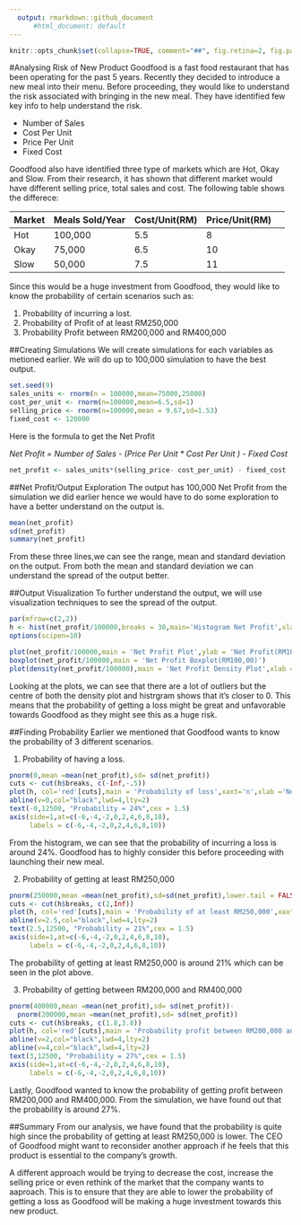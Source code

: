 ---
  output: rmarkdown::github_document
      #html_document: default
---
  
<!-- README.md is generated from README.Rmd. Please edit that file -->
  
  ```{r, echo = FALSE}
knitr::opts_chunk$set(collapse=TRUE, comment="##", fig.retina=2, fig.path = "figures/README-")
```

#Analysing Risk of New Product
Goodfood is a fast food restaurant that has been operating for the past 5 years. Recently they decided to introduce a new meal into their menu. Before proceeding, they would like to understand the risk associated with bringing in the new meal. They have identified few key info to help understand the risk.

* Number of Sales
* Cost Per Unit
* Price Per Unit
* Fixed Cost

Goodfood also have identified three type of markets which are Hot, Okay and Slow. From their research, it has shown that different market would have different selling price, total sales and cost. The following table shows the differece:

Market | Meals Sold/Year | Cost/Unit(RM) | Price/Unit(RM)
-----|---------|------|---------|-------------
Hot | 100,000 | 5.5| 8
Okay | 75,000 | 6.5 | 10
Slow | 50,000 | 7.5 | 11

Since this would be a huge investment from Goodfood, they would like to know the probability of certain scenarios such as:

1. Probability of incurring a lost. 
2. Probability of Profit of at least RM250,000
3. Probability Profit between RM200,000 and RM400,000

##Creating Simulations
We will create simulations for each variables as metioned earlier. We will do up to 100,000 simulation to have the best output. 
```{r,echo=TRUE,warning=FALSE,message=FALSE}  
set.seed(9)
sales_units <- rnorm(n = 100000,mean=75000,25000)
cost_per_unit <- rnorm(n=100000,mean=6.5,sd=1)
selling_price <- rnorm(n=100000,mean = 9.67,sd=1.53)
fixed_cost <- 120000
```

Here is the formula to get the Net Profit

_Net Profit = Number of Sales - (Price Per Unit * Cost Per Unit ) - Fixed Cost_

```{r,echo=TRUE,warning=FALSE,message=FALSE}  
net_profit <- sales_units*(selling_price- cost_per_unit) - fixed_cost                            
```

##Net Profit/Output Exploration
The output has 100,000 Net Profit from the simulation we did earlier hence we would have to do some exploration to have a better understand on the output is. 

```{r,echo=TRUE,warning=FALSE,message=FALSE}  
mean(net_profit)
sd(net_profit)
summary(net_profit)
```

From these three lines,we can see the range, mean and standard deviation on the output. From both the mean and standard deviation we can understand the spread of the output better. 

##Output Visualization
To further understand the output, we will use visualization techniques to see the spread of the output. 
```{r,echo=TRUE,warning=FALSE,message=FALSE}  
par(mfrow=c(2,2))
h <- hist(net_profit/100000,breaks = 30,main='Histogram Net Profit',xlab = 'Net Profit(RM100,00)')
options(scipen=10)

plot(net_profit/100000,main = 'Net Profit Plot',ylab = 'Net Profit(RM100,00)')
boxplot(net_profit/100000,main = 'Net Profit Boxplot(RM100,00)')
plot(density(net_profit/100000),main = 'Net Profit Density Plot',xlab = 'Net Profit(RM100,00)')
```

Looking at the plots, we can see that there are a lot of outliers but the centre of both the density plot and histrgram shows that it's closer to 0. This means that the probability of getting a loss might be great and unfavorable towards Goodfood as they might see this as a huge risk. 

##Finding Probability 
Earlier we mentioned that Goodfood wants to know the probability of 3 different scenarios.

1. Probability of having a loss. 
```{r,echo=TRUE,warning=FALSE,message=FALSE}  
pnorm(0,mean =mean(net_profit),sd= sd(net_profit))
cuts <- cut(h$breaks, c(-Inf,-.5))
plot(h, col='red'[cuts],main = 'Probability of loss',xaxt='n',xlab ='Net Profit(RM100,000)')
abline(v=0,col="black",lwd=4,lty=2)
text(-0,12500, "Probability = 24%",cex = 1.5)
axis(side=1,at=c(-6,-4,-2,0,2,4,6,8,10),
     labels = c(-6,-4,-2,0,2,4,6,8,10))
```

From the histogram, we can see that the probability of incurring a loss is around 24%. Goodfood has to highly consider this before proceeding with launching their new meal. 

2. Probability of getting at least RM250,000
```{r,echo=TRUE,warning=FALSE,message=FALSE}  
pnorm(250000,mean =mean(net_profit),sd=sd(net_profit),lower.tail = FALSE)
cuts <- cut(h$breaks, c(2,Inf))
plot(h, col='red'[cuts],main = 'Probability of at least RM250,000',xaxt='n',xlab ='Net Profit(RM100,000)')
abline(v=2.5,col="black",lwd=4,lty=2)
text(2.5,12500, "Probability = 21%",cex = 1.5)
axis(side=1,at=c(-6,-4,-2,0,2,4,6,8,10),
     labels = c(-6,-4,-2,0,2,4,6,8,10))
```

The probability of getting at least RM250,000 is around 21% which can be seen in the plot above. 

3. Probability of getting between RM200,000 and RM400,000
```{r,echo=TRUE,warning=FALSE,message=FALSE}  
pnorm(400000,mean =mean(net_profit),sd= sd(net_profit))-
  pnorm(200000,mean =mean(net_profit),sd= sd(net_profit))
cuts <- cut(h$breaks, c(1.8,3.8))
plot(h, col='red'[cuts],main = 'Probability profit between RM200,000 and RM400,000',xaxt='n',xlab ='Net Profit(RM100,000)')
abline(v=2,col="black",lwd=4,lty=2)
abline(v=4,col="black",lwd=4,lty=2)
text(3,12500, "Probability = 27%",cex = 1.5)
axis(side=1,at=c(-6,-4,-2,0,2,4,6,8,10),
     labels = c(-6,-4,-2,0,2,4,6,8,10))
```

Lastly, Goodfood wanted to know the probability of getting profit between RM200,000 and RM400,000. From the simulation, we have found out that the probability is around 27%. 

##Summary
From our analysis, we have found that the probability is quite high since the probability of getting at least RM250,000 is lower. The CEO of Goodfood might want to reconsider another approach if he feels that this product is essential to the company's growth.

A different approach would be trying to decrease the cost, increase the selling price or even rethink of the market that the company wants to aaproach. This is to ensure that they are able to lower the probability of getting a loss as Goodfood will be making a huge investment towards this new product. 